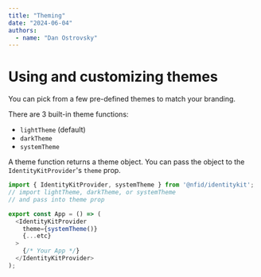 ```yaml
---
title: "Theming"
date: "2024-06-04"
authors:
  - name: "Dan Ostrovsky"
---
```


# Using and customizing themes

You can pick from a few pre-defined themes to match your branding.

There are 3 built-in theme functions:

- `lightTheme` (default)
- `darkTheme`
- `systemTheme`

A theme function returns a theme object. You can pass the object to the `IdentityKitProvider`'s
`theme` prop.

```typescript
import { IdentityKitProvider, systemTheme } from '@nfid/identitykit';
// import lightTheme, darkTheme, or systemTheme
// and pass into theme prop

export const App = () => (
  <IdentityKitProvider
    theme={systemTheme()}
    {...etc}
  >
    {/* Your App */}
  </IdentityKitProvider>
);
```
